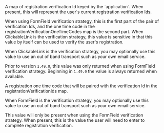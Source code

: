 
<APIField name="registrationVerificationIds" type="Map<UUID, List<String>>" since="1.27.0">
  A map of registration verification Id keyed by the `application`. When present, this will represent the user's current registration verification Ids.

  When using <InlineFieldValue>FormField</InlineFieldValue> verification strategy, this is the first part of the pair of verification Ids, and the one time code in the <InlineField>registrationVerificationOneTimeCodes</InlineField> map is the second part. When <InlineFieldValue>ClickableLink</InlineFieldValue> is the verification strategy, this value is sensitive in that this value by itself can be used to verify the user's registration.

  When <InlineFieldValue>ClickableLink</InlineFieldValue> is the verification strategy, you may optionally use this value to use an out of band transport such as your own email service.

  Prior to version `1.49.0`, this value was only returned when using <InlineFieldValue>FormField</InlineFieldValue> verification strategy. Beginning in `1.49.0` the value is always returned when available.
</APIField>

<APIField name="registrationVerificationOneTimeCodes" type="Map<UUID, List<String>>" since="1.49.2">
  A registration one time code that will be paired with the verification Id in the <InlineField>registrationVerificationIds</InlineField> map.

  When <InlineFieldValue>FormField</InlineFieldValue> is the verification strategy, you may optionally use this value to use an out of band transport such as your own email service.

  This value will only be present when using the <InlineFieldValue>FormField</InlineFieldValue> verification strategy. When present, this is the value the user will need to enter to complete registration verification.
</APIField>
